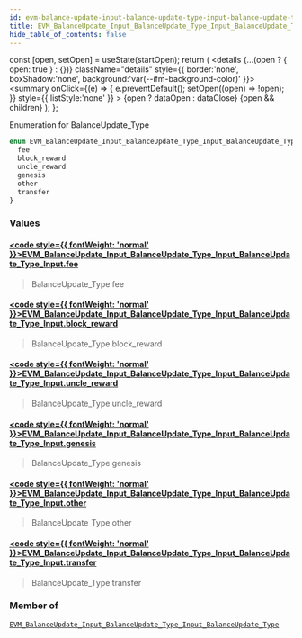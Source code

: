 ```yaml
---
id: evm-balance-update-input-balance-update-type-input-balance-update-type-input
title: EVM_BalanceUpdate_Input_BalanceUpdate_Type_Input_BalanceUpdate_Type_Input
hide_table_of_contents: false
---
```







  const [open, setOpen] = useState(startOpen);
  return (
    <details {...(open ? { open: true } : {})} className="details" style={{ border:'none', boxShadow:'none', background:'var(--ifm-background-color)' }}>
      <summary
        onClick={(e) => {
          e.preventDefault();
          setOpen((open) => !open);
        }}
        style={{ listStyle:'none' }}
      >
      {open ? dataOpen : dataClose}
      </summary>
      {open && children}
    </details>
  );
};








Enumeration for BalanceUpdate_Type


```graphql
enum EVM_BalanceUpdate_Input_BalanceUpdate_Type_Input_BalanceUpdate_Type_Input {
  fee
  block_reward
  uncle_reward
  genesis
  other
  transfer
}
```




### Values

#### [<code style={{ fontWeight: 'normal' }}>EVM_BalanceUpdate_Input_BalanceUpdate_Type_Input_BalanceUpdate_Type_Input.<b>fee</b></code>](#)  
> 
> 
> BalanceUpdate_Type fee
> 

#### [<code style={{ fontWeight: 'normal' }}>EVM_BalanceUpdate_Input_BalanceUpdate_Type_Input_BalanceUpdate_Type_Input.<b>block_reward</b></code>](#)  
> 
> 
> BalanceUpdate_Type block_reward
> 

#### [<code style={{ fontWeight: 'normal' }}>EVM_BalanceUpdate_Input_BalanceUpdate_Type_Input_BalanceUpdate_Type_Input.<b>uncle_reward</b></code>](#)  
> 
> 
> BalanceUpdate_Type uncle_reward
> 

#### [<code style={{ fontWeight: 'normal' }}>EVM_BalanceUpdate_Input_BalanceUpdate_Type_Input_BalanceUpdate_Type_Input.<b>genesis</b></code>](#)  
> 
> 
> BalanceUpdate_Type genesis
> 

#### [<code style={{ fontWeight: 'normal' }}>EVM_BalanceUpdate_Input_BalanceUpdate_Type_Input_BalanceUpdate_Type_Input.<b>other</b></code>](#)  
> 
> 
> BalanceUpdate_Type other
> 

#### [<code style={{ fontWeight: 'normal' }}>EVM_BalanceUpdate_Input_BalanceUpdate_Type_Input_BalanceUpdate_Type_Input.<b>transfer</b></code>](#)  
> 
> 
> BalanceUpdate_Type transfer
> 



### Member of

[`EVM_BalanceUpdate_Input_BalanceUpdate_Type_Input_BalanceUpdate_Type`](/docs/graphql-reference/inputs/evm-balance-update-input-balance-update-type-input-balance-update-type)  <Badge class="badge badge--secondary" text="input"/>

